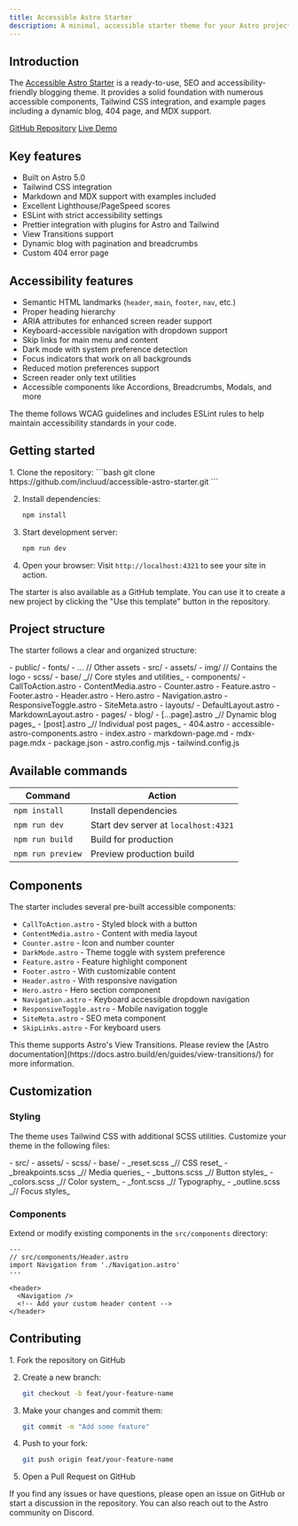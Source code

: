 ```yaml
---
title: Accessible Astro Starter
description: A minimal, accessible starter theme for your Astro projects.
---
```



## Introduction

The [Accessible Astro Starter](https://github.com/incluud/accessible-astro-starter) is a ready-to-use, SEO and accessibility-friendly blogging theme. It provides a solid foundation with numerous accessible components, Tailwind CSS integration, and example pages including a dynamic blog, 404 page, and MDX support.

<div class="flex gap-2 mb-8">
  <a href="https://github.com/incluud/accessible-astro-starter" class="sl-flex">GitHub Repository</a>
  <a href="https://accessible-astro-starter.incluud.dev/" class="sl-flex">Live Demo</a>
</div>

## Key features

- Built on Astro 5.0
- Tailwind CSS integration
- Markdown and MDX support with examples included
- Excellent Lighthouse/PageSpeed scores
- ESLint with strict accessibility settings
- Prettier integration with plugins for Astro and Tailwind
- View Transitions support
- Dynamic blog with pagination and breadcrumbs
- Custom 404 error page

## Accessibility features

- Semantic HTML landmarks (`header`, `main`, `footer`, `nav`, etc.)
- Proper heading hierarchy
- ARIA attributes for enhanced screen reader support
- Keyboard-accessible navigation with dropdown support
- Skip links for main menu and content
- Dark mode with system preference detection
- Focus indicators that work on all backgrounds
- Reduced motion preferences support
- Screen reader only text utilities
- Accessible components like Accordions, Breadcrumbs, Modals, and more

<Aside type="tip" title="Best practice">
  The theme follows WCAG guidelines and includes ESLint rules to help maintain accessibility standards in your code.
</Aside>

## Getting started

<Steps>
1. Clone the repository:
   ```bash
   git clone https://github.com/incluud/accessible-astro-starter.git
   ```

2. Install dependencies:
   ```bash
   npm install
   ```

3. Start development server:
   ```bash
   npm run dev
   ```

4. Open your browser:
   Visit `http://localhost:4321` to see your site in action.
</Steps>

<Aside type="tip" title="GitHub template">
  The starter is also available as a GitHub template. You can use it to create a new project by clicking the "Use this template" button in the repository.
</Aside>

## Project structure

The starter follows a clear and organized structure:

<FileTree>
- public/
  - fonts/
  - ... // Other assets
- src/
  - assets/
    - img/ // Contains the logo
    - scss/
      - base/ _// Core styles and utilities_
  - components/
    - CallToAction.astro
    - ContentMedia.astro 
    - Counter.astro
    - Feature.astro
    - Footer.astro
    - Header.astro
    - Hero.astro
    - Navigation.astro
    - ResponsiveToggle.astro
    - SiteMeta.astro
  - layouts/
    - DefaultLayout.astro
    - MarkdownLayout.astro
  - pages/
    - blog/
      - [...page].astro _// Dynamic blog pages_
      - [post].astro _// Individual post pages_
    - 404.astro
    - accessible-astro-components.astro
    - index.astro
    - markdown-page.md
    - mdx-page.mdx
- package.json
- astro.config.mjs
- tailwind.config.js
</FileTree>

## Available commands

| Command | Action |
|---------|--------|
| `npm install` | Install dependencies |
| `npm run dev` | Start dev server at `localhost:4321` |
| `npm run build` | Build for production |
| `npm run preview` | Preview production build |

## Components

The starter includes several pre-built accessible components:

- `CallToAction.astro` - Styled block with a button
- `ContentMedia.astro` - Content with media layout
- `Counter.astro` - Icon and number counter
- `DarkMode.astro` - Theme toggle with system preference
- `Feature.astro` - Feature highlight component
- `Footer.astro` - With customizable content
- `Header.astro` - With responsive navigation
- `Hero.astro` - Hero section component
- `Navigation.astro` - Keyboard accessible dropdown navigation
- `ResponsiveToggle.astro` - Mobile navigation toggle
- `SiteMeta.astro` - SEO meta component
- `SkipLinks.astro` - For keyboard users

<Aside type="note" title="View transitions">
  This theme supports Astro's View Transitions. Please review the [Astro documentation](https://docs.astro.build/en/guides/view-transitions/) for more information.
</Aside>

## Customization

### Styling

The theme uses Tailwind CSS with additional SCSS utilities. Customize your theme in the following files:

<FileTree>
- src/
  - assets/
    - scss/
      - base/
        - _reset.scss _// CSS reset_
        - _breakpoints.scss _// Media queries_
        - _buttons.scss _// Button styles_
        - _colors.scss _// Color system_
        - _font.scss _// Typography_
        - _outline.scss _// Focus styles_
</FileTree>

### Components

Extend or modify existing components in the `src/components` directory:

```astro
---
// src/components/Header.astro
import Navigation from './Navigation.astro'
---

<header>
  <Navigation />
  <!-- Add your custom header content -->
</header>
```

## Contributing

<Steps>
1. Fork the repository on GitHub

2. Create a new branch:
   ```bash
   git checkout -b feat/your-feature-name
   ```

3. Make your changes and commit them:
   ```bash
   git commit -m "Add some feature"
   ```

4. Push to your fork:
   ```bash
   git push origin feat/your-feature-name
   ```

5. Open a Pull Request on GitHub
</Steps>

<Aside type="tip" title="Getting help">
  If you find any issues or have questions, please open an issue on GitHub or start a discussion in the repository. You can also reach out to the Astro community on Discord.
</Aside>